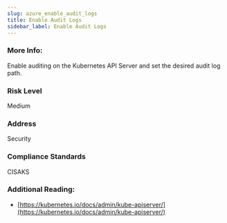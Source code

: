 ```yaml
---
slug: azure_enable_audit_logs
title: Enable Audit Logs
sidebar_label: Enable Audit Logs
---
```


### More Info:

Enable auditing on the Kubernetes API Server and set the desired audit log path.

### Risk Level

Medium

### Address

Security

### Compliance Standards

CISAKS

### Additional Reading:

- [https://kubernetes.io/docs/admin/kube-apiserver/](https://kubernetes.io/docs/admin/kube-apiserver/) 

